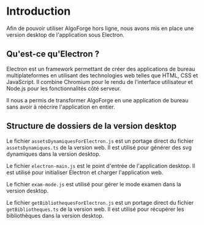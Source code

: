 
# Introduction

Afin de pouvoir utiliser AlgoForge hors ligne, nous avons mis en place une version desktop de l'application sous Electron.

## Qu'est-ce qu'Electron ?

Electron est un framework permettant de créer des applications de bureau multiplateformes en utilisant des technologies web
telles que HTML, CSS et JavaScript. Il combine Chromium pour le rendu de l'interface utilisateur et Node.js pour les
fonctionnalités côté serveur.

Il nous a permis de transformer AlgoForge en une application de bureau sans avoir à réécrire l'application en entier.

## Structure de dossiers de la version desktop

<GitHubFolderStructure githubUrl="https://github.com/Bing-Chill-inc/Algoforge-main" pathToDisplay="src/electron" />

Le fichier `assetsDynamiquesForElectron.js` est un portage direct du fichier `assetsDynamiques.ts` de la version web. Il est utilisé pour générer des svg dynamiques dans la version desktop.

Le fichier `electron-main.js` est le point d'entrée de l'application desktop. Il est utilisé pour initialiser Electron et charger l'application web.

Le fichier `exam-mode.js` est utilisé pour gérer le mode examen dans la version desktop.

Le fichier `getBibliothequesForElectron.js` est un portage direct du fichier `getBibliotheques.ts` de la version web. Il est utilisé pour récupérer les bibliothèques dans la version desktop.
